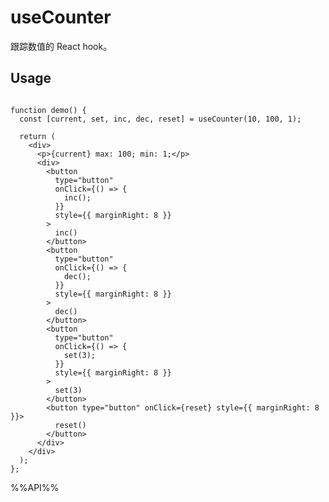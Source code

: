# useCounter

跟踪数值的 React hook。

## Usage

```tsx live

function demo() {
  const [current, set, inc, dec, reset] = useCounter(10, 100, 1);

  return (
    <div>
      <p>{current} max: 100; min: 1;</p>
      <div>
        <button
          type="button"
          onClick={() => {
            inc();
          }}
          style={{ marginRight: 8 }}
        >
          inc()
        </button>
        <button
          type="button"
          onClick={() => {
            dec();
          }}
          style={{ marginRight: 8 }}
        >
          dec()
        </button>
        <button
          type="button"
          onClick={() => {
            set(3);
          }}
          style={{ marginRight: 8 }}
        >
          set(3)
        </button>
        <button type="button" onClick={reset} style={{ marginRight: 8 }}>
          reset()
        </button>
      </div>
    </div>
  );
};

```

%%API%%